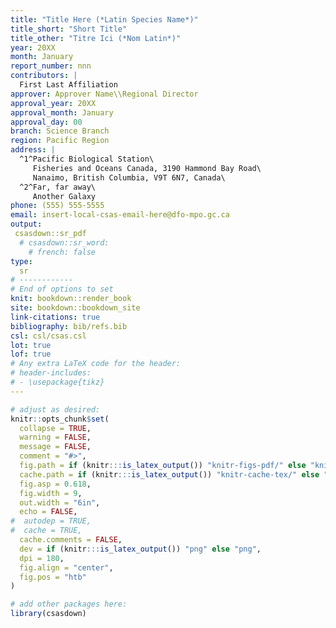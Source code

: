 ```yaml
---
title: "Title Here (*Latin Species Name*)"
title_short: "Short Title"
title_other: "Titre Ici (*Nom Latin*)"
year: 20XX
month: January
report_number: nnn
contributors: |
  First Last Affiliation
approver: Approver Name\\Regional Director
approval_year: 20XX
approval_month: January
approval_day: 00
branch: Science Branch
region: Pacific Region
address: |
  ^1^Pacific Biological Station\
     Fisheries and Oceans Canada, 3190 Hammond Bay Road\
     Nanaimo, British Columbia, V9T 6N7, Canada\
  ^2^Far, far away\
     Another Galaxy
phone: (555) 555-5555
email: insert-local-csas-email-here@dfo-mpo.gc.ca
output:
 csasdown::sr_pdf
  # csasdown::sr_word:
    # french: false
type:
  sr
# ------------
# End of options to set
knit: bookdown::render_book
site: bookdown::bookdown_site
link-citations: true
bibliography: bib/refs.bib
csl: csl/csas.csl
lot: true
lof: true
# Any extra LaTeX code for the header:
# header-includes:
# - \usepackage{tikz}
---
```


```r
# adjust as desired:
knitr::opts_chunk$set(
  collapse = TRUE,
  warning = FALSE,
  message = FALSE,
  comment = "#>",
  fig.path = if (knitr:::is_latex_output()) "knitr-figs-pdf/" else "knitr-figs-docx/",
  cache.path = if (knitr:::is_latex_output()) "knitr-cache-tex/" else "knitr-cache-docx/",
  fig.asp = 0.618,
  fig.width = 9,
  out.width = "6in",
  echo = FALSE,
#  autodep = TRUE,
#  cache = TRUE,
  cache.comments = FALSE,
  dev = if (knitr:::is_latex_output()) "png" else "png",
  dpi = 180,
  fig.align = "center",
  fig.pos = "htb"
)
```

```r
# add other packages here:
library(csasdown)
```

